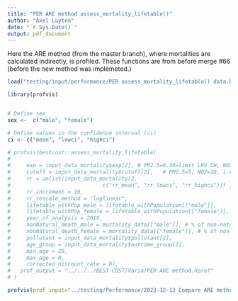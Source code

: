 ```yaml
---
title: "PER ARE method assess_mortality_lifetable()"
author: "Axel Luyten"
date: "`r Sys.Date()`"
output: pdf_document
---
```


Here the ARE method (from the master branch), where mortalities are calculated indirectly, is profiled. These functions are from before merge #66 (before the new method was implemeted.)

```r
load("testing/input/performance/PER assess_mortality_lifetable() data.RData")

library(profvis)


# Define sex
sex <-  c("male", "female")

# Define values in the confidence interval (ci)
ci <- c("mean", "lowci", "highci")
```

```r
# profvis(bestcost::assess_mortality_lifetable(
# 
#     exp = input_data_mortality$exp[2], # PM2.5=8.30=limit LRV CH, NO2=16.32=mean conc. in CH in 2019
#     cutoff = input_data_mortality$cutoff[2],   # PM2.5=5, NO2=10, i.e. WHO AQG 2021 
#     rr = unlist(input_data_mortality[2, 
#                             c("rr_mean", "rr_lowci", "rr_highci")]) ,
#     rr_increment = 10, 
#     rr_rescale_method = "loglinear", 
#     lifetable_withPop_male = lifetable_withPopulation[["male"]],
#     lifetable_withPop_female = lifetable_withPopulation[["female"]],
#     year_of_analysis = 2019, 
#     nonNatural_death_male = mortality_data[["male"]], # % of non-natural male deaths in BHD
#     nonNatural_death_female = mortality_data[["female"]], # % of non-natural female deaths in BHD
#     pollutant = input_data_mortality$pollutant[2], 
#     age_group = input_data_mortality$outcome_group[2],
#     min_age = 20,
#     max_age = 0,
#     corrected_discount_rate = 0), 
#   prof_output = "../../../BEST-COST/Varia/PER ARE method.Rprof"
# )

profvis(prof_input="../testing/Performance/2023-12-13 Compare ARE method with new method/PER ARE method.Rprof")
```
